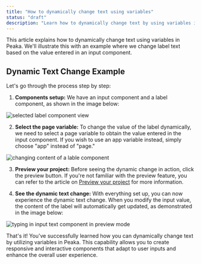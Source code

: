```yaml
---
title: "How to dynamically change text using variables"
status: "draft"
description: "Learn how to dynamically change text by using variables in Peaka"
---
```


This article explains how to dynamically change text using variables in Peaka. We'll illustrate this with an example where we change label text based on the value entered in an input component.

## Dynamic Text Change Example

Let's go through the process step by step:

1. **Components setup:** We have an input component and a label component, as shown in the image below:

<img
  src="https://cdn.peaka.com/how-to-guides/dynamic-change-1.png"
  alt="selected label component view"
/>

2. **Select the page variable:** To change the value of the label dynamically, we need to select a page variable to obtain the value entered in the input component. If you wish to use an app variable instead, simply choose "app" instead of "page."

<img
  src="https://cdn.peaka.com/how-to-guides/dynamic-change-3.png"
  alt="changing content of a lable component"
/>

3. **Preview your project:** Before seeing the dynamic change in action, click the preview button. If you're not familiar with the preview feature, you can refer to the article on [Preview your project](https://www.peaka.com/docs/building-apps-and-dashboards/preview-your-project/) for more information.

4. **See the dynamic text change:** With everything set up, you can now experience the dynamic text change. When you modify the input value, the content of the label will automatically get updated, as demonstrated in the image below:

<img
  src="https://cdn.peaka.com/how-to-guides/dynamic-change-2.png"
  alt="typing in input text component in preview mode"
/>

That's it! You've successfully learned how you can dynamically change text by utilizing variables in Peaka. This capability allows you to create responsive and interactive components that adapt to user inputs and enhance the overall user experience.
